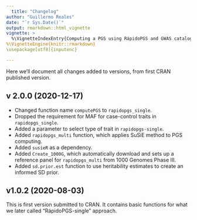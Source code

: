 ```yaml
---
  title: "Changelog"
author: "Guillermo Reales"
date: "`r Sys.Date()`"
output: rmarkdown::html_vignette
vignette: >
  %\VignetteIndexEntry{Computing a PGS using RápidoPGS and GWAS catalog}
%\VignetteEngine{knitr::rmarkdown}
\usepackage[utf8]{inputenc}

---
```

  
Here we'll document all changes added to versions, from first CRAN published version.

## v 2.0.0 (2020-12-17)

* Changed function name `computePGS` to `rapidopgs_single`.
* Dropped the requirement for MAF for case-control traits in `rapidopgs_single`.
* Added a parameter to select type of trait in `rapidopgs-single`.
* Added `rapidopgs_multi` function, which applies SuSiE method to PGS computing.
* Added `susieR` as a dependency.
* Added `Create_1000G`, which automatically download and sets up a reference panel for `rapidopgs_multi` from 1000 Genomes Phase III.
* Added `sd.prior.est` function to use heritability estimates to create an informed SD prior.



## v1.0.2 (2020-08-03)

This is first version submitted to CRAN. It contains basic functions for what we later called "RápidoPGS-single" approach.